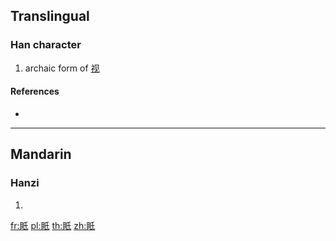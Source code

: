 {{character info/new}}
==Translingual==

===Han character===
{{Han char|rn=109|rad=目|as=04|sn=9|four=|canj=BUHVP}}
# archaic form of [[视]]

====References====
* {{Han ref|kx=0802.090|dkj=23156|hdz=42476.070|uh=7702|ud=30466}}

----

==Mandarin==

===Hanzi===
{{cmn-hanzi|pin=[[miào]] ([[miao4]]), [[shì]] ([[shi4]])|wg=miao<sup>4</sup>, shih<sup>4</sup>}}

# {{defn|lang=cmn|sort=目04}}

[[fr:眂]]
[[pl:眂]]
[[th:眂]]
[[zh:眂]]